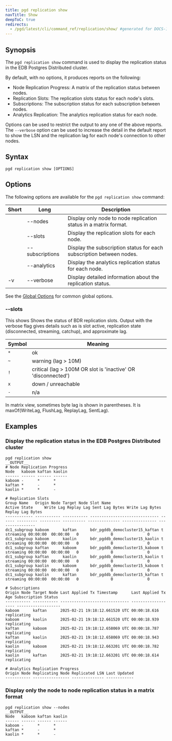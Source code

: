 ```yaml
---
title: pgd replication show
navTitle: Show
deepToC: true
redirects:
  - /pgd/latest/cli/command_ref/replication/show/ #generated for DOCS-1247-PGD-6.0-Docs
---
```


## Synopsis

The `pgd replication show` command is used to display the replication status in the EDB Postgres Distributed cluster.

By default, with no options, it produces reports on the following:

* Node Replication Progress: A matrix of the replication status between nodes.
* Replication Slots: The replication slots status for each node's slots.
* Subscriptions: The subscription status for each subscription between nodes.
* Analytics Replication: The analytics replication status for each node.

Options can be used to restrict the output to any one of the above reports. The `--verbose` option can be used to increase the detail in the default report to show the LSN and the replication lag for each node's connection to other nodes.

## Syntax

```plaintext
pgd replication show [OPTIONS]
```

## Options

The following options are available for the `pgd replication show` command:

| Short | Long            | Description                                                          |
|-------|-----------------|----------------------------------------------------------------------|
|       | --nodes         | Display only node to node replication status in a matrix format.     |
|       | --slots         | Display the replication slots for each node.                         |
|       | --subscriptions | Display the subscription status for each subscription between nodes. |
|       | --analytics     | Display the analytics replication status for each node.              |
| -v    | --verbose       | Display detailed information about the replication status.           |


See the [Global Options](../#global-options) for common global options.

### --slots

This shows Shows the status of BDR replication slots. Output with the verbose flag gives details such as is slot active, replication state (disconnected, streaming, catchup), and approximate lag.

| Symbol | Meaning                                                       |
|--------|---------------------------------------------------------------|
| `*`    | ok                                                            |
| `~`    | warning (lag > 10M)                                           |
| `!`    | critical (lag > 100M OR slot is 'inactive' OR 'disconnected') |
| `x`    | down / unreachable                                            |
| `-`    | n/a                                                           |

In matrix view, sometimes byte lag is shown in parentheses. It is maxOf(WriteLag, FlushLag, ReplayLag, SentLag).

## Examples

### Display the replication status in the EDB Postgres Distributed cluster

```shell
pgd replication show
__OUTPUT__
# Node Replication Progress
Node   kaboom kaftan kaolin
------ ------ ------ ------
kaboom -      *      *     
kaftan *      -      *     
kaolin *      *      -     

# Replication Slots
Group Name   Origin Node Target Node Slot Name                      Active State     Write Lag Replay Lag Sent Lag Bytes Write Lag Bytes Replay Lag Bytes
------------ ----------- ----------- ------------------------------ ------ --------- --------- ---------- -------------- --------------- ----------------
dc1_subgroup kaboom      kaftan      bdr_pgddb_democluster15_kaftan t      streaming 00:00:00  00:00:00   0              0               0               
dc1_subgroup kaboom      kaolin      bdr_pgddb_democluster15_kaolin t      streaming 00:00:00  00:00:00   0              0               0               
dc1_subgroup kaftan      kaboom      bdr_pgddb_democluster15_kaboom t      streaming 00:00:00  00:00:00   0              0               0               
dc1_subgroup kaftan      kaolin      bdr_pgddb_democluster15_kaolin t      streaming 00:00:00  00:00:00   0              0               0               
dc1_subgroup kaolin      kaboom      bdr_pgddb_democluster15_kaboom t      streaming 00:00:00  00:00:00   0              0               0               
dc1_subgroup kaolin      kaftan      bdr_pgddb_democluster15_kaftan t      streaming 00:00:00  00:00:00   0              0               0               

# Subscriptions
Origin Node Target Node Last Applied Tx Timestamp      Last Applied Tx Age Subscription Status
----------- ----------- ------------------------------ ------------------- -------------------
kaboom      kaftan      2025-02-21 19:18:12.661520 UTC 00:00:18.616        replicating        
kaboom      kaolin      2025-02-21 19:18:12.661520 UTC 00:00:18.939        replicating        
kaftan      kaboom      2025-02-21 19:18:12.658069 UTC 00:00:18.787        replicating        
kaftan      kaolin      2025-02-21 19:18:12.658069 UTC 00:00:18.943        replicating        
kaolin      kaboom      2025-02-21 19:18:12.663201 UTC 00:00:18.782        replicating        
kaolin      kaftan      2025-02-21 19:18:12.663201 UTC 00:00:18.614        replicating        

# Analytics Replication Progress
Origin Node Replicating Node Replicated LSN Last Updated
----------- ---------------- -------------- ------------
```

### Display only the node to node replication status in a matrix format

```shell
pgd replication show --nodes
__OUTPUT__
Node   kaboom kaftan kaolin
------ ------ ------ ------
kaboom -      *      *     
kaftan *      -      *     
kaolin *      *      -   
```

